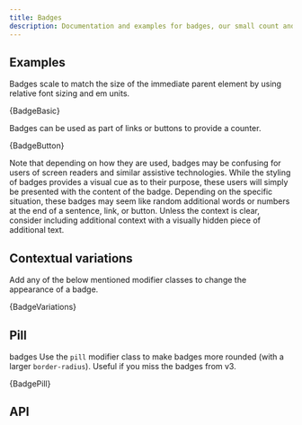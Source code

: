 ```yaml
---
title: Badges
description: Documentation and examples for badges, our small count and labeling component.
---
```



## Examples

Badges scale to match the size of the immediate parent element by
using relative font sizing and em units.

<CodeBlock language="jsx" live>
  {BadgeBasic}
</CodeBlock>

Badges can be used as part of links or buttons to provide a counter.

<CodeBlock language="jsx" live>
  {BadgeButton}
</CodeBlock>

Note that depending on how they are used, badges may be confusing for
users of screen readers and similar assistive technologies. While the
styling of badges provides a visual cue as to their purpose, these users
will simply be presented with the content of the badge. Depending on the
specific situation, these badges may seem like random additional words or
numbers at the end of a sentence, link, or button. Unless the context is
clear, consider including additional context with a visually hidden piece
of additional text.

## Contextual variations

Add any of the below mentioned modifier classes to change the
appearance of a badge.

<CodeBlock language="jsx" live>
  {BadgeVariations}
</CodeBlock>

## Pill

badges Use the `pill` modifier class to make badges more rounded
(with a larger `border-radius`).
Useful if you miss the badges from v3.

<CodeBlock language="jsx" live>
  {BadgePill}
</CodeBlock>

## API
